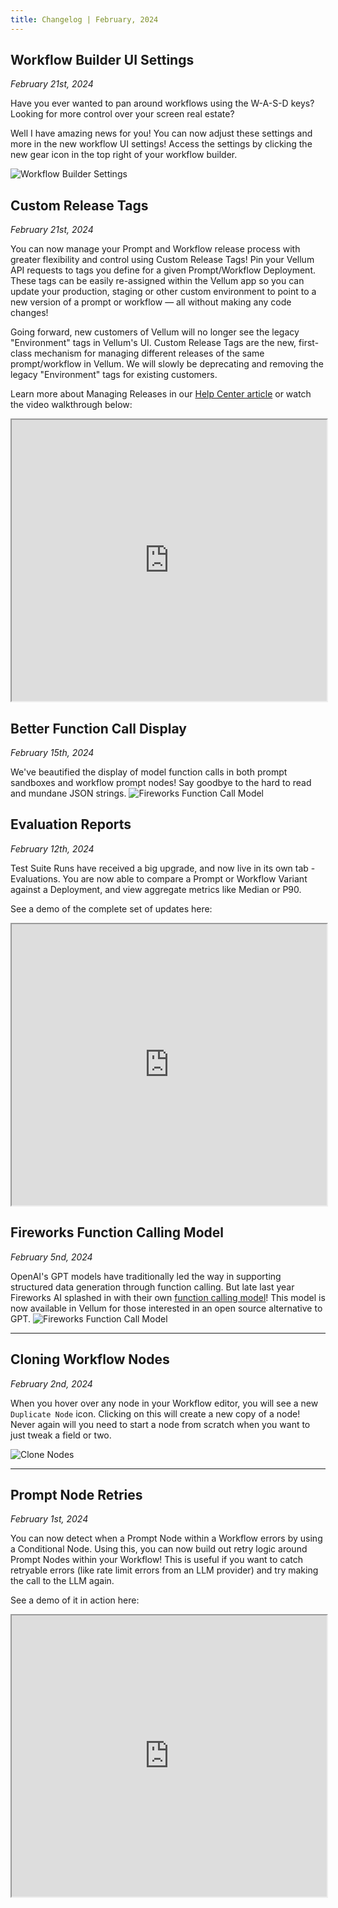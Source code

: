 ```yaml
---
title: Changelog | February, 2024
---
```



## Workflow Builder UI Settings

_February 21st, 2024_

Have you ever wanted to pan around workflows using the W-A-S-D keys? Looking for more control over your screen real estate?

Well I have amazing news for you! You can now adjust these settings and more in the new workflow UI settings! Access the settings by clicking the new gear icon in the top right of your workflow builder.

![Workflow Builder Settings](https://storage.googleapis.com/vellum-public/help-docs/workflow-settings.png)

## Custom Release Tags

_February 21st, 2024_

You can now manage your Prompt and Workflow release process with greater flexibility and control using Custom Release Tags! Pin your Vellum API requests to tags you define for a given Prompt/Workflow Deployment. These tags can be easily re-assigned within the Vellum app so you can update your production, staging or other custom environment to point to a new version of a prompt or workflow — all without making any code changes!

Going forward, new customers of Vellum will no longer see the legacy "Environment" tags in Vellum's UI. Custom Release Tags are the new, first-class mechanism for managing different releases of the same prompt/workflow in Vellum. We will slowly be deprecating and removing the legacy "Environment" tags for existing customers.

Learn more about Managing Releases in our [Help Center article](http://docs.vellum.ai/help-center/deployments/managing-releases) or watch the video walkthrough below:

<iframe
  src="https://www.loom.com/embed/56992fb51372400ebdb69228c0b53b5d"
  width="100%"
  height="450px"
></iframe>

## Better Function Call Display

_February 15th, 2024_

We've beautified the display of model function calls in both prompt sandboxes and workflow prompt nodes! Say goodbye to the hard to read and mundane JSON strings.
![Fireworks Function Call Model](https://storage.googleapis.com/vellum-public/help-docs/function-call-display.png)

## Evaluation Reports

_February 12th, 2024_

Test Suite Runs have received a big upgrade, and now live in its own tab - Evaluations. You are now able to compare a Prompt or Workflow Variant against a Deployment, and view aggregate metrics like Median or P90.

See a demo of the complete set of updates here:

<iframe
  src="https://www.loom.com/embed/c81360d2736746cfbf90c6ebfae82637"
  width="100%"
  height="450px"
></iframe>

## Fireworks Function Calling Model

_February 5nd, 2024_

OpenAI's GPT models have traditionally led the way in supporting structured data generation through function calling. But late last year Fireworks AI splashed in with their own [function calling model](https://blog.fireworks.ai/fireworks-raises-the-quality-bar-with-function-calling-model-and-api-release-e7f49d1e98e9)! This model is now available in Vellum for those interested in an open source alternative to GPT.
![Fireworks Function Call Model](https://storage.googleapis.com/vellum-public/help-docs/fireworks-function-call.png)

---

## Cloning Workflow Nodes

_February 2nd, 2024_

When you hover over any node in your Workflow editor, you will see a new `Duplicate Node` icon. Clicking on this will create a new copy of a node! Never again will you need to start a node from scratch when you want to just tweak a field or two.

![Clone Nodes](https://storage.googleapis.com/vellum-public/help-docs/clone-nodes.png)

---

## Prompt Node Retries

_February 1st, 2024_

You can now detect when a Prompt Node within a Workflow errors by using a Conditional Node. Using this, you can now build out retry logic around Prompt Nodes within your Workflow! This is useful if you want to catch retryable errors (like rate limit errors from an LLM provider) and try making the call to the LLM again.

See a demo of it in action here:

<iframe
  src="https://www.loom.com/embed/770a1ac0bbaa4f9d9192d336eb0a191c"
  width="100%"
  height="450px"
></iframe>
